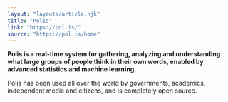 ```yaml
---
layout: "layouts/article.njk"
title: "Polis"
link: "https://pol.is/"
source: "https://pol.is/home"
---
```


<strong>Polis is a real-time system for gathering, analyzing and understanding what large groups of people think in their own words, enabled by advanced statistics and machine learning.</strong>

Polis has been used all over the world by governments, academics, independent media and citizens, and is completely open source.